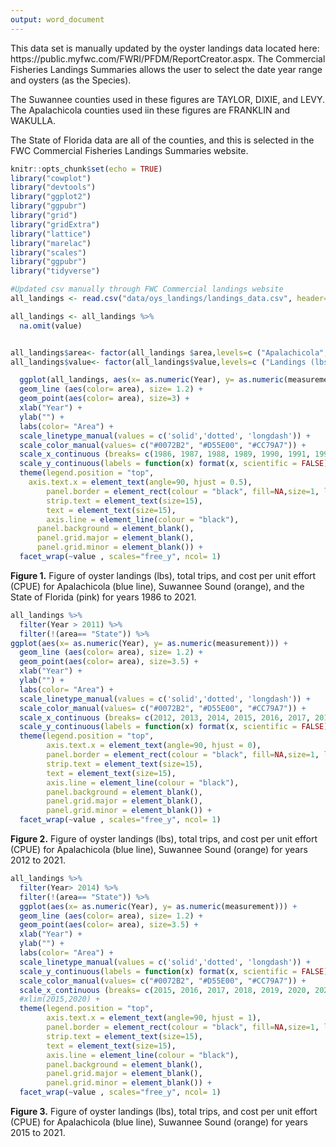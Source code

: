 ```yaml
---
output: word_document
---
```

This data set is manually updated by the oyster landings data located here: https://public.myfwc.com/FWRI/PFDM/ReportCreator.aspx.  The Commercial Fisheries Landings Summaries allows the user to select the date year range and oysters (as the Species).  

The Suwannee counties used in these figures are TAYLOR, DIXIE, and LEVY.  
The Apalachicola counties used iin these figures are FRANKLIN and WAKULLA.  
  
  
The State of Florida data are all of the counties, and this is selected in the FWC Commercial Fisheries Landings Summaries website.  


```r
knitr::opts_chunk$set(echo = TRUE)
library("cowplot")
library("devtools")
library("ggplot2")
library("ggpubr")
library("grid")
library("gridExtra")
library("lattice")
library("marelac")
library("scales")
library("ggpubr")
library("tidyverse")
```
  
```r

#Updated csv manually through FWC Commercial landings website
all_landings <- read.csv("data/oys_landings/landings_data.csv", header= T)

all_landings <- all_landings %>% 
  na.omit(value)


all_landings$area<- factor(all_landings $area,levels=c ("Apalachicola", "Suwannee Sound", "State"))
all_landings$value<- factor(all_landings$value,levels=c ("Landings (lbs)", "Total Trips", "CPUE"))

```
  
```r
  ggplot(all_landings, aes(x= as.numeric(Year), y= as.numeric(measurement))) +
  geom_line (aes(color= area), size= 1.2) +
  geom_point(aes(color= area), size=3) +
  xlab("Year") +
  ylab("") +
  labs(color= "Area") +
  scale_linetype_manual(values = c('solid','dotted', 'longdash')) + 
  scale_color_manual(values= c("#0072B2", "#D55E00", "#CC79A7")) +
  scale_x_continuous (breaks= c(1986, 1987, 1988, 1989, 1990, 1991, 1992, 1993, 1994, 1995, 1996, 1997, 1998, 1999, 2000, 2001, 2002, 2003, 2004, 2005, 2006, 2007, 2008, 2009, 2010, 2011, 2012, 2013, 2014,2015, 2016, 2017,2018, 2019, 2020, 2021), labels= c(1986, "", 1988, "", 1990, "", 1992, "", 1994, "", 1996, "", 1998, "", 2000, "", 2002, "", 2004, "", 2006, "", 2008, "", 2010, "", 2012, "", 2014,"", 2016, "",2018, "", 2020, 2021)) +
  scale_y_continuous(labels = function(x) format(x, scientific = FALSE)) +
  theme(legend.position = "top",
    axis.text.x = element_text(angle=90, hjust = 0.5), 
        panel.border = element_rect(colour = "black", fill=NA,size=1, linetype="solid"), 
        strip.text = element_text(size=15),
        text = element_text(size=15),
        axis.line = element_line(colour = "black"),
      panel.background = element_blank(),
      panel.grid.major = element_blank(), 
      panel.grid.minor = element_blank()) +
  facet_wrap(~value , scales="free_y", ncol= 1) 
```
  
**Figure 1.** Figure of oyster landings (lbs), total trips, and cost per unit effort (CPUE) for Apalachicola (blue line), Suwannee Sound (orange), and the State of Florida (pink) for years 1986 to 2021.  
  
```r
all_landings %>% 
  filter(Year > 2011) %>% 
  filter(!(area== "State")) %>% 
ggplot(aes(x= as.numeric(Year), y= as.numeric(measurement))) +
  geom_line (aes(color= area), size= 1.2) +
  geom_point(aes(color= area), size=3.5) +
  xlab("Year") +
  ylab("") +
  labs(color= "Area") +
  scale_linetype_manual(values = c('solid','dotted', 'longdash')) + 
  scale_color_manual(values= c("#0072B2", "#D55E00", "#CC79A7")) +
  scale_x_continuous (breaks= c(2012, 2013, 2014, 2015, 2016, 2017, 2018, 2019, 2020, 2021)) +
  scale_y_continuous(labels = function(x) format(x, scientific = FALSE)) +
  theme(legend.position = "top",
        axis.text.x = element_text(angle=90, hjust = 0), 
        panel.border = element_rect(colour = "black", fill=NA,size=1, linetype="solid"), 
        strip.text = element_text(size=15),
        text = element_text(size=15),
        axis.line = element_line(colour = "black"),
        panel.background = element_blank(),
        panel.grid.major = element_blank(), 
        panel.grid.minor = element_blank()) +
  facet_wrap(~value , scales="free_y", ncol= 1) 

```
  
**Figure 2.** Figure of oyster landings (lbs), total trips, and cost per unit effort (CPUE) for Apalachicola (blue line), Suwannee Sound (orange) for years 2012 to 2021.  
  
  
```r
all_landings %>% 
  filter(Year> 2014) %>% 
  filter(!(area== "State")) %>% 
  ggplot(aes(x= as.numeric(Year), y= as.numeric(measurement))) +
  geom_line (aes(color= area), size= 1.2) +
  geom_point(aes(color= area), size=3.5) +
  xlab("Year") +
  ylab("") +
  labs(color= "Area") +
  scale_linetype_manual(values = c('solid','dotted', 'longdash')) + 
  scale_y_continuous(labels = function(x) format(x, scientific = FALSE)) +
  scale_color_manual(values= c("#0072B2", "#D55E00", "#CC79A7")) +
  scale_x_continuous (breaks= c(2015, 2016, 2017, 2018, 2019, 2020, 2021)) +
  #xlim(2015,2020) +
  theme(legend.position = "top",
        axis.text.x = element_text(angle=90, hjust = 1), 
        panel.border = element_rect(colour = "black", fill=NA,size=1, linetype="solid"), 
        strip.text = element_text(size=15),
        text = element_text(size=15),
        axis.line = element_line(colour = "black"),
        panel.background = element_blank(),
        panel.grid.major = element_blank(), 
        panel.grid.minor = element_blank()) +
  facet_wrap(~value , scales="free_y", ncol= 1) 

```
  
**Figure 3.** Figure of oyster landings (lbs), total trips, and cost per unit effort (CPUE) for Apalachicola (blue line), Suwannee Sound (orange) for years 2015 to 2021.  
  
